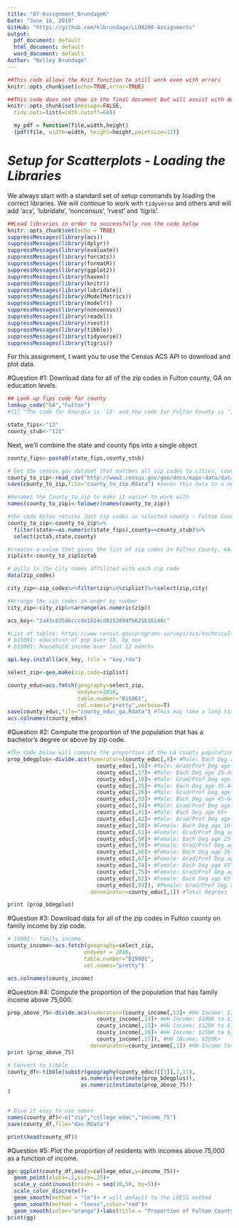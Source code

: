 ---
title: "07-Assignment_BrundageK"
Date: "June 16, 2019"
GitHub: "https://github.com/klbrundage/LLO8200-Assignments"
output:
  pdf_document: default
  html_document: default
  word_document: default
Author: "Kelley Brundage"
---

```{r setup, echo=TRUE, include=TRUE, message=FALSE, warning=FALSE}
##This code allows the Knit function to still work even with errors 
knitr::opts_chunk$set(echo=TRUE,error=TRUE)
```

```{r global_options, include = FALSE}
##This code does not show in the final document but will assist with definining the margin cutoff point and wraps the text to the next line.
knitr::opts_chunk$set(message=FALSE, 
  tidy.opts=list(width.cutoff=60)) 

  my_pdf = function(file,width,height)
  {pdf(file, width=width, height=height,pointsize=12)}
```

# *Setup for Scatterplots - Loading the Libraries*

We always start with a standard set of setup commands by loading the correct libraries. We will continue to work with `tidyverse` and others and will add 'acs', 'lubridate', 'noncensus', 'rvest' and 'tigris'.

```{r, eval=F, tidy=T, warning=F}
##Load libraries in order to successfully run the code below
knitr::opts_chunk$set(echo = TRUE)
suppressMessages(library(acs))
suppressMessages(library(dplyr))
suppressMessages(library(evaluate))
suppressMessages(library(forcats))
suppressMessages(library(formatR))
suppressMessages(library(ggplot2))
suppressMessages(library(haven))
suppressMessages(library(knitr))
suppressMessages(library(lubridate))
suppressMessages(library(ModelMetrics))
suppressMessages(library(modelr))
suppressMessages(library(noncensus))
suppressMessages(library(readxl))
suppressMessages(library(rvest))
suppressMessages(library(tibble))
suppressMessages(library(tidyverse))
suppressMessages(library(tigris))
```


For this assignment, I want you to use the Census ACS API to download and
plot data. 

#Question #1: Download data for all of the zip codes in Fulton county, GA on education levels.

```{r fips codes from Tigris package}
## Look up fips code for county
lookup_code("GA","Fulton") 
#[1] "The code for Georgia is '13' and the code for Fulton County is '121'."

state_fips<-"13"
county_stub<-"121"
```

Next, we'll combine the state and county fips into a single object

```{r Combine State & county Fips}
county_fips<-paste0(state_fips,county_stub)
```

```{r Census Dataset}

# Get the census.gov dataset that matches all zip codes to cities, counties and states. 
county_to_zip<-read_csv("http://www2.census.gov/geo/docs/maps-data/data/rel/zcta_county_rel_10.txt")
save(county_to_zip,file="county_to_zip.Rdata") #saves this data to a new file named county_to_zip.Rdata

#Renames the County_to_zip to make it easier to work with
names(county_to_zip)<-tolower(names(county_to_zip))

#the code below returns Just zip codes in selected county - Fulton County, GA
county_to_zip<-county_to_zip%>%
  filter(state==as.numeric(state_fips),county==county_stub)%>%
  select(zcta5,state,county)

#creates a value that gives the list of zip codes in Fulton County, GA
ziplist<-county_to_zip$zcta5

# pulls in the City names affilited with each zip code
data(zip_codes)

city_zip<-zip_codes%>%filter(zip%in%ziplist)%>%select(zip,city)

#Arrange the cip codes in order by number
city_zip<-city_zip%>%arrange(as.numeric(zip))
```

```{r ACS Key & Fulton County Ed Level Data}

acs_key<-"2a43c63586cccde1824cd035269dfb621b16146c"

#List of tables: https://www.census.gov/programs-surveys/acs/technical-documentation/summary-file-documentation.html under, 1-year appendices
# b15001: education of pop over 18, by sex 
# b19001: household income over last 12 months

api.key.install(acs_key, file = "key.rda")

select_zip<-geo.make(zip.code=ziplist)

county_educ=acs.fetch(geography=select_zip,
                      endyear=2016,
                      table.number="B15001",
                      col.names="pretty",verbose=T)
save(county_educ,file="county_educ_ga.Rdata") #This may take a long time to run as it is a lot of data to parse and run
acs.colnames(county_educ)
```


#Question #2: Compute the proportion of the population that has a bachelor’s degree or above by zip code.
```{r Proportion of Pop with Bach Degree or Higher}

#The code below will compute the proportion of the LA county population that has a bachelor's degree or higher by zip code
prop_bdegplus<-divide.acs(numerator=(county_educ[,9]+ #Male: Bach Deg age 18-24
                            county_educ[,10]+ #Male: Grad/Prof Deg age 18-24
                            county_educ[,17]+ #Male: Bach Deg age 25-34
                            county_educ[,18]+ #Male: Grad/Prof Deg age 25-34
                            county_educ[,25]+ #Male: Bach Deg age 35-44
                            county_educ[,26]+ #Male: Grad/Prof Deg age 35-44
                            county_educ[,33]+ #Male: Bach Deg age 45-64
                            county_educ[,34]+ #Male: Grad/Prof Deg age 45-64
                            county_educ[,41]+ #Male: Bach Deg age 65+
                            county_educ[,42]+ #Male: Grad/Prof Deg age 65+
                            county_educ[,50]+ #Female: Bach Deg age 18-24
                            county_educ[,51]+ #Female: Grad/Prof Deg age 18-24
                            county_educ[,58]+ #Female: Bach Deg age 25-34
                            county_educ[,59]+ #Female: Grad/Prof Deg age 25-34
                            county_educ[,66]+ #Female: Bach Deg age 35-44
                            county_educ[,67]+ #Female: Grad/Prof Deg age 35-44
                            county_educ[,74]+ #Female: Bach Deg age 45-64
                            county_educ[,75]+ #Female: Grad/Prof Deg age 45-64
                            county_educ[,82]+ #Female: Bach Deg age 65+
                            county_educ[,83]), #Female: Grad/Prof Deg age 65+
                          denominator=county_educ[,1]) #Total Degrees

print (prop_bdegplus)
```


#Question #3: Download data for all of the zip codes in Fulton county on family income by zip code.
```{r Family Income by Zip code for Fulton County}
# 19001-- family income           
county_income<-acs.fetch(geography=select_zip, 
                        endyear = 2016,
                        table.number="B19001", 
                        col.names="pretty")

acs.colnames(county_income)
```


#Question #4: Compute the proportion of the population that has family income above 75,000.
```{r Proportion of Pop with Family Income above 75K}

prop_above_75<-divide.acs(numerator=(county_income[,13]+ #HH Income: $75K to 99,999
                            county_income[,14]+ #HH Income: $100K to $124,999
                            county_income[,15]+ #HH Income: $125K to $149,999
                            county_income[,16]+ #HH Income: $150K to $199,999
                            county_income[,17]), #HH INcome: $200K+
                          denominator=county_income[,1]) #HH Income Total
print (prop_above_75)

```

```{r Tibble and Naming}
# Convert to tibble
county_df<-tibble(substr(geography(county_educ)[[1]],7,11),
                       as.numeric(estimate(prop_bdegplus)),
                       as.numeric(estimate(prop_above_75))
)


# Give it easy to use names
names(county_df)<-c("zip","college_educ","income_75")
save(county_df,file="dav.RData")

print(head(county_df))
```



#Question #5: Plot the proportion of residents with incomes above 75,000 as a function of income.
```{r Plot Proportion}
gg<-ggplot(county_df,aes(x=college_educ,y=income_75))+
  geom_point(alpha=.5,size=.25)+
  scale_y_continuous(breaks = seq(10,50, by=5))+
  scale_color_discrete()+
  geom_smooth(method = "lm")+ # will default to the LOESS method
  geom_smooth(method = "loess",color="red")+
  geom_smooth(color="orange")+labs(title = "Proportion of Fulton County, GA Residents with Incomes Above $75K", x="College Education",y="Income")
print(gg)
```

